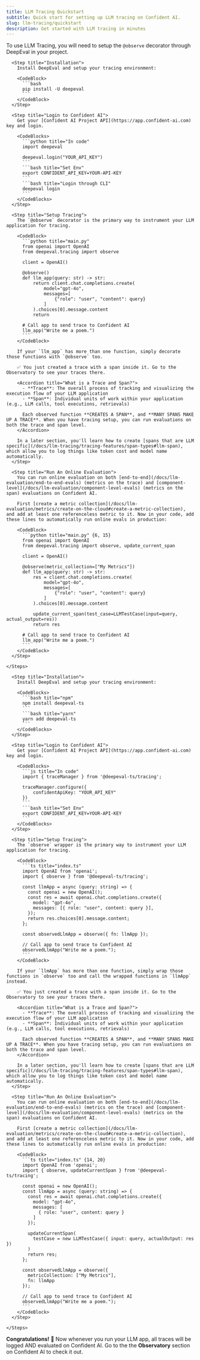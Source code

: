 ```yaml
---
title: LLM Tracing Quickstart
subtitle: Quick start for setting up LLM tracing on Confident AI.
slug: llm-tracing/quickstart
description: Get started with LLM tracing in minutes
---
```


To use LLM Tracing, you will need to setup the `@observe` decorator through DeepEval in your project.

<Tabs>
  <Tab title="Python">
    <Steps>

      <Step title="Installation">
        Install DeepEval and setup your tracing environment:

        <CodeBlock>
          ```bash
          pip install -U deepeval
          ```
        </CodeBlock>
      </Step>

      <Step title="Login to Confident AI">
        Get your [Confident AI Project API](https://app.confident-ai.com) key and login.

        <CodeBlocks>
          ```python title="In code"
          import deepeval

          deepeval.login("YOUR_API_KEY")
          ```
          ```bash title="Set Env"
          export CONFIDENT_API_KEY=YOUR-API-KEY
          ```
          ```bash title="Login through CLI"
          deepeval login
          ```
        </CodeBlocks>
      </Step>

      <Step title="Setup Tracing">
        The `@observe` decorator is the primary way to instrument your LLM application for tracing.

        <CodeBlock>
          ```python title="main.py"
          from openai import OpenAI
          from deepeval.tracing import observe
           
          client = OpenAI()
           
          @observe()
          def llm_app(query: str) -> str:
              return client.chat.completions.create(
                  model="gpt-4o",
                  messages=[
                      {"role": "user", "content": query}
                  ]
              ).choices[0].message.content
              return
           
          # Call app to send trace to Confident AI
          llm_app("Write me a poem.")
          ```
        </CodeBlock>

        If your `llm_app` has more than one function, simply decorate those functions with `@observe` too.

        ✅ You just created a trace with a span inside it. Go to the Observatory to see your traces there.

        <Accordion title="What is a Trace and Span?">
          - **Trace**: The overall process of tracking and visualizing the execution flow of your LLM application  
          - **Span**: Individual units of work within your application (e.g., LLM calls, tool executions, retrievals)  
          
          Each observed function **CREATES A SPAN**, and **MANY SPANS MAKE UP A TRACE**. When you have tracing setup, you can run evaluations on both the trace and span level.
        </Accordion>

        In a later section, you'll learn how to create [spans that are LLM specific](/docs/llm-tracing/tracing-features/span-types#llm-span), which allow you to log things like token cost and model name automatically.
      </Step>

      <Step title="Run An Online Evaluation">
        You can run online evaluation on both [end-to-end](/docs/llm-evaluation/end-to-end-evals) (metrics on the trace) and [component-level](/docs/llm-evaluation/component-level-evals) (metrics on the span) evaluations on Confident AI. 

        First [create a metric collection](/docs/llm-evaluation/metrics/create-on-the-cloud#create-a-metric-collection), and add at least one referenceless metric to it. Now in your code, add these lines to automatically run online evals in production:

        <CodeBlock>
          ```python title="main.py" {6, 15}
          from openai import OpenAI
          from deepeval.tracing import observe, update_current_span

          client = OpenAI()

          @observe(metric_collection=["My Metrics"])
          def llm_app(query: str) -> str:
              res = client.chat.completions.create(
                  model="gpt-4o",
                  messages=[
                      {"role": "user", "content": query}
                  ]
              ).choices[0].message.content

              update_current_span(test_case=LLMTestCase(input=query, actual_output=res))
              return res

          # Call app to send trace to Confident AI
          llm_app("Write me a poem.")
          ```
        </CodeBlock>
      </Step>

    </Steps>
  </Tab>

  <Tab title="TypeScript">
    <Steps>

      <Step title="Installation">
        Install DeepEval and setup your tracing environment:

        <CodeBlocks>
          ```bash title="npm"
          npm install deepeval-ts
          ```
          ```bash title="yarn"
          yarn add deepeval-ts
          ```
        </CodeBlocks>
      </Step>

      <Step title="Login to Confident AI">
        Get your [Confident AI Project API](https://app.confident-ai.com) key and login.

        <CodeBlocks>
          ```js title="In code"
          import { traceManager } from '@deepeval-ts/tracing';

          traceManager.configure({
              confidentApiKey: "YOUR_API_KEY"
          })
          ```
          ```bash title="Set Env"
          export CONFIDENT_API_KEY=YOUR-API-KEY
          ```
        </CodeBlocks>
      </Step>

      <Step title="Setup Tracing">
        The `observe` wrapper is the primary way to instrument your LLM application for tracing.

        <CodeBlock>
          ```ts title="index.ts"
          import OpenAI from 'openai';
          import { observe } from '@deepeval-ts/tracing';
            
          const llmApp = async (query: string) => {
            const openai = new OpenAI();
            const res = await openai.chat.completions.create({
              model: "gpt-4o",
              messages: [{ role: "user", content: query }],
            });
            return res.choices[0].message.content;
          };
            
          const observedLlmApp = observe({ fn: llmApp });
            
          // Call app to send trace to Confident AI
          observedLlmApp("Write me a poem.");
          ```
        </CodeBlock>

        If your `llmApp` has more than one function, simply wrap those functions in `observe` too and call the wrapped functions in `llmApp` instead.

        ✅ You just created a trace with a span inside it. Go to the Observatory to see your traces there.

        <Accordion title="What is a Trace and Span?">
          - **Trace**: The overall process of tracking and visualizing the execution flow of your LLM application  
          - **Span**: Individual units of work within your application (e.g., LLM calls, tool executions, retrievals)  

          Each observed function **CREATES A SPAN**, and **MANY SPANS MAKE UP A TRACE**. When you have tracing setup, you can run evaluations on both the trace and span level.
        </Accordion>

        In a later section, you'll learn how to create [spans that are LLM specific](/docs/llm-tracing/tracing-features/span-types#llm-span), which allow you to log things like token cost and model name automatically.
      </Step>

      <Step title="Run An Online Evaluation">
        You can run online evaluation on both [end-to-end](/docs/llm-evaluation/end-to-end-evals) (metrics on the trace) and [component-level](/docs/llm-evaluation/component-level-evals) (metrics on the span) evaluations on Confident AI. 

        First [create a metric collection](/docs/llm-evaluation/metrics/create-on-the-cloud#create-a-metric-collection), and add at least one referenceless metric to it. Now in your code, add these lines to automatically run online evals in production:

        <CodeBlock>
          ```ts title="index.ts" {14, 20}
          import OpenAI from 'openai';
          import { observe, updateCurrentSpan } from '@deepeval-ts/tracing';
           
          const openai = new OpenAI();
          const llmApp = async (query: string) => {
            const res = await openai.chat.completions.create({
              model: "gpt-4o",
              messages: [
                { role: "user", content: query }
              ]
            });

            updateCurrentSpan(
              testCase = new LLMTestCase({ input: query, actualOutput: res })
            )
            return res;
          };
           
          const observedLlmApp = observe({
            metricCollection: ["My Metrics"],
            fn: llmApp
          });

          // Call app to send trace to Confident AI
          observedLlmApp("Write me a poem.");
          ```
        </CodeBlock>
      </Step>

    </Steps>
  </Tab>
</Tabs>

**Congratulations!** 🎉 Now whenever you run your LLM app, all traces will be logged AND evaluated on Confident AI. Go to the the **Observatory** section on Confident AI to check it out.